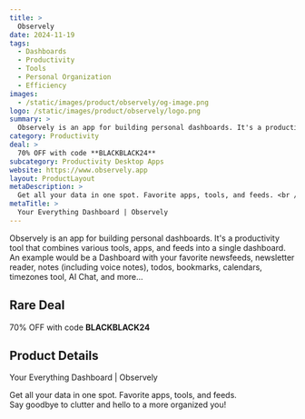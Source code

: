 ```yaml
---
title: >
  Observely
date: 2024-11-19
tags:
  - Dashboards
  - Productivity
  - Tools
  - Personal Organization
  - Efficiency
images:
  - /static/images/product/observely/og-image.png
logo: /static/images/product/observely/logo.png
summary: >
  Observely is an app for building personal dashboards. It's a productivity tool that combines various tools, apps, and feeds into a single dashboard. An example would be a Dashboard with your favorite newsfeeds, newsletter reader, notes (including voice notes), todos, bookmarks, calendars, timezones tool, AI Chat, and more...
category: Productivity
deal: >
  70% OFF with code **BLACKBLACK24**
subcategory: Productivity Desktop Apps
website: https://www.observely.app
layout: ProductLayout
metaDescription: >
  Get all your data in one spot. Favorite apps, tools, and feeds. <br /> Say goodbye to clutter and hello to a more organized you!
metaTitle: >
  Your Everything Dashboard | Observely
---
```

Observely is an app for building personal dashboards. It's a productivity tool that combines various tools, apps, and feeds into a single dashboard. An example would be a Dashboard with your favorite newsfeeds, newsletter reader, notes (including voice notes), todos, bookmarks, calendars, timezones tool, AI Chat, and more...

## Rare Deal

70% OFF with code **BLACKBLACK24**
## Product Details
Your Everything Dashboard | Observely

Get all your data in one spot. Favorite apps, tools, and feeds. <br /> Say goodbye to clutter and hello to a more organized you!
